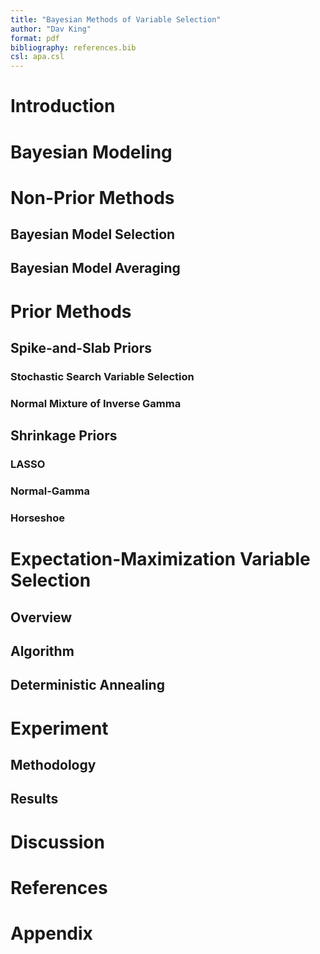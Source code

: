 ```yaml
---
title: "Bayesian Methods of Variable Selection"
author: "Dav King"
format: pdf
bibliography: references.bib
csl: apa.csl
---
```


# Introduction


# Bayesian Modeling


# Non-Prior Methods


## Bayesian Model Selection


## Bayesian Model Averaging


# Prior Methods

## Spike-and-Slab Priors

### Stochastic Search Variable Selection

### Normal Mixture of Inverse Gamma


## Shrinkage Priors

### LASSO

### Normal-Gamma

### Horseshoe


# Expectation-Maximization Variable Selection

## Overview

## Algorithm

## Deterministic Annealing


# Experiment

## Methodology

## Results


# Discussion


\newpage

# References


\newpage

# Appendix


